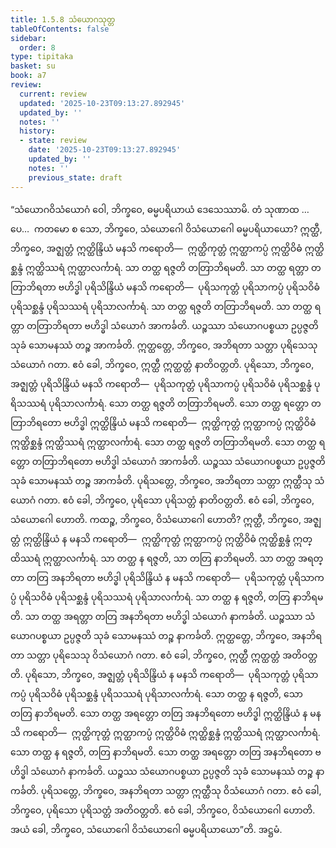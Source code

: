```yaml
---
title: 1.5.8 သံယောဂသုတ္တ
tableOfContents: false
sidebar:
  order: 8
type: tipitaka
basket: su
book: a7
review:
  current: review
  updated: '2025-10-23T09:13:27.892945'
  updated_by: ''
  notes: ''
  history:
  - state: review
    date: '2025-10-23T09:13:27.892945'
    updated_by: ''
    notes: ''
    previous_state: draft
---
```



<ReviewStatus review={frontmatter.review} showDetails={true} />

<HypothesisAnnotation frontmatter={frontmatter} />

<DynamicBreadcrumb />

<Division number="51" book="a7" e="ch" v="16" p="440">

<Paragraph number="290" book="a7">
“သံယောဂဝိသံယောဂံ ဝေါ, ဘိက္ခဝေ, ဓမ္မပရိယာယံ ဒေသေဿာမိ. တံ သုဏာထ …ပေ…  ကတမော စ သော, ဘိက္ခဝေ, သံယောဂေါ ဝိသံယောဂေါ ဓမ္မပရိယာယော?
</Paragraph>

<Paragraph number="291" book="a7">
ဣတ္ထီ, ဘိက္ခဝေ, အဇ္ဈတ္တံ ဣတ္ထိန္ဒြိယံ မနသိ ကရောတိ—  ဣတ္ထိကုတ္တံ ဣတ္ထာကပ္ပံ ဣတ္ထိဝိဓံ ဣတ္ထိစ္ဆန္ဒံ ဣတ္ထိဿရံ ဣတ္ထာလင်္ကာရံ. သာ တတ္ထ ရဇ္ဇတိ တတြာဘိရမတိ. သာ တတ္ထ ရတ္တာ တတြာဘိရတာ ဗဟိဒ္ဓါ ပုရိသိန္ဒြိယံ မနသိ ကရောတိ—  ပုရိသကုတ္တံ ပုရိသာကပ္ပံ ပုရိသဝိဓံ ပုရိသစ္ဆန္ဒံ ပုရိသဿရံ ပုရိသာလင်္ကာရံ. သာ တတ္ထ ရဇ္ဇတိ တတြာဘိရမတိ. သာ တတ္ထ ရတ္တာ တတြာဘိရတာ ဗဟိဒ္ဓါ သံယောဂံ အာကင်္ခတိ. ယဉ္စဿာ သံယောဂပစ္စယာ ဥပ္ပဇ္ဇတိ သုခံ သောမနဿံ တဉ္စ အာကင်္ခတိ. ဣတ္ထတ္တေ, ဘိက္ခဝေ, အဘိရတာ သတ္တာ ပုရိသေသု သံယောဂံ ဂတာ. ဧဝံ ခေါ, ဘိက္ခဝေ, ဣတ္ထီ ဣတ္ထတ္တံ နာတိဝတ္တတိ.
</Paragraph>

<Paragraph number="292" book="a7">
ပုရိသော, ဘိက္ခဝေ, အဇ္ဈတ္တံ ပုရိသိန္ဒြိယံ မနသိ ကရောတိ—  ပုရိသကုတ္တံ ပုရိသာကပ္ပံ ပုရိသဝိဓံ ပုရိသစ္ဆန္ဒံ ပုရိသဿရံ ပုရိသာလင်္ကာရံ. သော တတ္ထ ရဇ္ဇတိ တတြာဘိရမတိ. သော တတ္ထ ရတ္တော တတြာဘိရတော ဗဟိဒ္ဓါ ဣတ္ထိန္ဒြိယံ မနသိ ကရောတိ—  ဣတ္ထိကုတ္တံ ဣတ္ထာကပ္ပံ ဣတ္ထိဝိဓံ ဣတ္ထိစ္ဆန္ဒံ ဣတ္ထိဿရံ ဣတ္ထာလင်္ကာရံ. သော တတ္ထ ရဇ္ဇတိ တတြာဘိရမတိ. သော တတ္ထ ရတ္တော တတြာဘိရတော ဗဟိဒ္ဓါ သံယောဂံ အာကင်္ခတိ. ယဉ္စဿ သံယောဂပစ္စယာ ဥပ္ပဇ္ဇတိ သုခံ သောမနဿံ တဉ္စ အာကင်္ခတိ. ပုရိသတ္တေ, ဘိက္ခဝေ, အဘိရတာ သတ္တာ ဣတ္ထီသု သံယောဂံ ဂတာ. ဧဝံ ခေါ, ဘိက္ခဝေ, ပုရိသော ပုရိသတ္တံ နာတိဝတ္တတိ. ဧဝံ ခေါ, ဘိက္ခဝေ, သံယောဂေါ ဟောတိ.
</Paragraph>

<Paragraph number="293" book="a7">
ကထဉ္စ, ဘိက္ခဝေ, ဝိသံယောဂေါ ဟောတိ? ဣတ္ထီ, ဘိက္ခဝေ, အဇ္ဈတ္တံ ဣတ္ထိန္ဒြိယံ န မနသိ ကရောတိ—  ဣတ္ထိကုတ္တံ ဣတ္ထာကပ္ပံ ဣတ္ထိဝိဓံ ဣတ္ထိစ္ဆန္ဒံ ဣတ္ထိဿရံ ဣတ္ထာလင်္ကာရံ. သာ တတ္ထ န ရဇ္ဇတိ, သာ တတြ နာဘိရမတိ. သာ တတ္ထ အရတ္တာ တတြ အနဘိရတာ ဗဟိဒ္ဓါ ပုရိသိန္ဒြိယံ န မနသိ ကရောတိ—  ပုရိသကုတ္တံ ပုရိသာကပ္ပံ ပုရိသဝိဓံ ပုရိသစ္ဆန္ဒံ ပုရိသဿရံ ပုရိသာလင်္ကာရံ. သာ တတ္ထ န ရဇ္ဇတိ, တတြ နာဘိရမတိ. သာ တတ္ထ အရတ္တာ တတြ အနဘိရတာ ဗဟိဒ္ဓါ သံယောဂံ နာကင်္ခတိ. ယဉ္စဿာ သံယောဂပစ္စယာ ဥပ္ပဇ္ဇတိ သုခံ သောမနဿံ တဉ္စ နာကင်္ခတိ. ဣတ္ထတ္တေ, ဘိက္ခဝေ, အနဘိရတာ သတ္တာ ပုရိသေသု ဝိသံယောဂံ ဂတာ. ဧဝံ ခေါ, ဘိက္ခဝေ, ဣတ္ထီ ဣတ္ထတ္တံ အတိဝတ္တတိ.
</Paragraph>

<Paragraph number="294" book="a7">
ပုရိသော, ဘိက္ခဝေ, အဇ္ဈတ္တံ ပုရိသိန္ဒြိယံ န မနသိ ကရောတိ—  ပုရိသကုတ္တံ ပုရိသာကပ္ပံ ပုရိသဝိဓံ ပုရိသစ္ဆန္ဒံ ပုရိသဿရံ ပုရိသာလင်္ကာရံ. သော တတ္ထ န ရဇ္ဇတိ, သော တတြ နာဘိရမတိ. သော တတ္ထ အရတ္တော တတြ အနဘိရတော ဗဟိဒ္ဓါ ဣတ္ထိန္ဒြိယံ န မနသိ ကရောတိ—  ဣတ္ထိကုတ္တံ ဣတ္ထာကပ္ပံ ဣတ္ထိဝိဓံ ဣတ္ထိစ္ဆန္ဒံ ဣတ္ထိဿရံ ဣတ္ထာလင်္ကာရံ. သော တတ္ထ န ရဇ္ဇတိ, တတြ နာဘိရမတိ. သော တတ္ထ အရတ္တော တတြ အနဘိရတော ဗဟိဒ္ဓါ သံယောဂံ နာကင်္ခတိ. ယဉ္စဿ သံယောဂပစ္စယာ ဥပ္ပဇ္ဇတိ သုခံ သောမနဿံ တဉ္စ နာကင်္ခတိ. ပုရိသတ္တေ, ဘိက္ခဝေ, အနဘိရတာ သတ္တာ ဣတ္ထီသု ဝိသံယောဂံ ဂတာ. ဧဝံ ခေါ, ဘိက္ခဝေ, ပုရိသော ပုရိသတ္တံ အတိဝတ္တတိ. ဧဝံ ခေါ, ဘိက္ခဝေ, ဝိသံယောဂေါ ဟောတိ. အယံ ခေါ, ဘိက္ခဝေ, သံယောဂေါ ဝိသံယောဂေါ ဓမ္မပရိယာယော”တိ.

</Paragraph>
</Division>

<Paragraph number="295" type="center" book="a7">
အဋ္ဌမံ.
</Paragraph>
